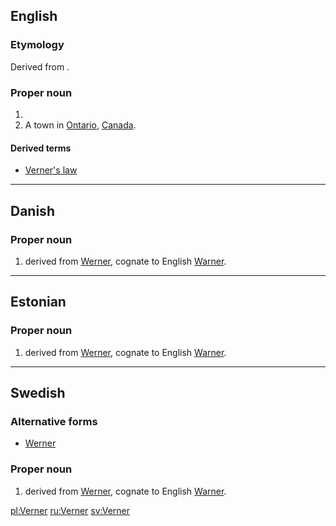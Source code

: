 ==English==

===Etymology===
Derived from {{etyl|de|en}} {{term|Werner|lang=de}}.

===Proper noun===
{{en-proper noun}}

# {{surname|lang=en}}
# A town in [[Ontario]], [[Canada]].

====Derived terms====
* [[Verner's law]]

----

==Danish==

===Proper noun===
{{head|da|proper noun}}

# {{given name|male|lang=da}} derived from {{etyl|de|da}} [[Werner]], cognate to English [[Warner]].

----

==Estonian==

===Proper noun===
{{head|et|proper noun}}

# {{given name|male|lang=et}} derived from {{etyl|de|et}} [[Werner]], cognate to English [[Warner]].

----

==Swedish==

===Alternative forms===
* [[Werner]]

===Proper noun===
{{head|sv|proper noun}}

# {{given name|male|lang=sv}} derived from {{etyl|de|sv}} [[Werner]], cognate to English [[Warner]].

[[pl:Verner]]
[[ru:Verner]]
[[sv:Verner]]